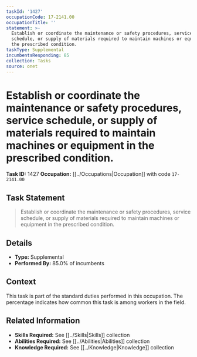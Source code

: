 ```yaml
---
taskId: '1427'
occupationCode: 17-2141.00
occupationTitle: ''
statement: >-
  Establish or coordinate the maintenance or safety procedures, service
  schedule, or supply of materials required to maintain machines or equipment in
  the prescribed condition.
taskType: Supplemental
incumbentsResponding: 85
collection: Tasks
source: onet
---
```

# Establish or coordinate the maintenance or safety procedures, service schedule, or supply of materials required to maintain machines or equipment in the prescribed condition.

**Task ID:** 1427
**Occupation:** [[../Occupations|Occupation]] with code `17-2141.00`

## Task Statement

> Establish or coordinate the maintenance or safety procedures, service schedule, or supply of materials required to maintain machines or equipment in the prescribed condition.

## Details

- **Type:** Supplemental
- **Performed By:** 85.0% of incumbents

## Context

This task is part of the standard duties performed in this occupation. The percentage indicates how common this task is among workers in the field.

## Related Information

- **Skills Required:** See [[../Skills|Skills]] collection
- **Abilities Required:** See [[../Abilities|Abilities]] collection
- **Knowledge Required:** See [[../Knowledge|Knowledge]] collection
